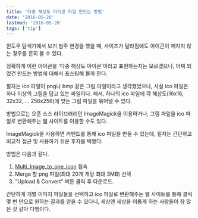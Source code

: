 ```yaml
---
title: '다중 해상도 아이콘 파일 만드는 방법'
date: '2016-05-20'
lastmod: '2016-05-20'
tags: ['tip']
---
```


윈도우 탐색기에서 보기 범주 변경을 했을 때, 사이즈가 달라짐에도 아이콘이 깨지지 않는 경우를 흔히 볼 수 있다.

정확하게 이런 아이콘을 '다중 해상도 아이콘'이라고 표현하는지는 모르겠으나, 어찌 되었건 만드는 방법에 대해서 포스팅해 볼까 한다.

필자는 ico 파일이 png나 bmp 같은 그림 파일이라고 생각했었으나, 사실 ico 파일은 하나 이상의 그림을 담고 있는 파일이다. 해서, 하나의 ico 파일에 각 해상도(16x16, 32x32, ... 256x256)에 맞는 그림 파일을 묶어낼 수 있다.

방법으로는 오픈 소스 라이브러리인 ImageMagick을 이용하거나, 그림 파일을 ico 파일로 변환해주는 웹 사이트를 이용할 수도 있다.

ImageMagick을 사용하면 커맨드를 통해 ico 파일을 만들 수 있는데, 필자는 간단하고 비교적 접근 및 사용하기 쉬운 후자를 택했다.

방법은 다음과 같다.

1. [Multi_Image_to_one_icon](http://icoconvert.com/Multi_Image_to_one_icon/) 접속
2. Merge 할 png 파일(최대 20개 개당 최대 3MB) 선택
3. "Upload & Convert" 버튼 클릭 후 다운로드.

간단하게 개별 이미지 파일들을 선택하고 ico 파일로 변환해주는 웹 사이트를 통해 클릭 몇 번 만으로 원하는 결과를 얻을 수 있다니, 세상엔 세상을 이롭게 하는 사람들이 참 많은 것 같아 다행이다.

